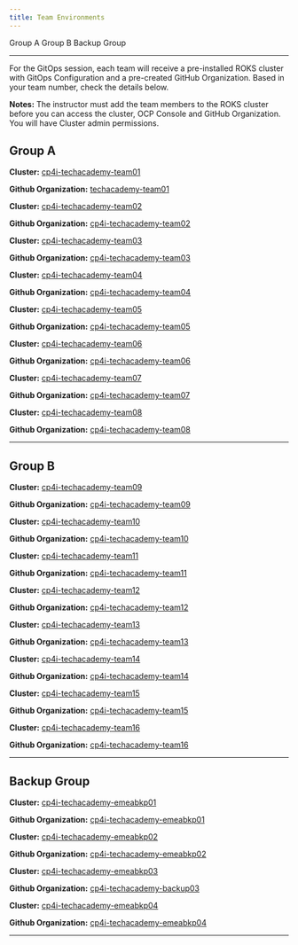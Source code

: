 ```yaml
---
title: Team Environments
---
```


<AnchorLinks>
  <AnchorLink>Group A</AnchorLink>
  <AnchorLink>Group B</AnchorLink>
  <AnchorLink>Backup Group</AnchorLink>
</AnchorLinks>

***

For the GitOps session, each team will receive a pre-installed ROKS cluster with GitOps Configuration and a pre-created GitHub Organization. Based in your team number, check the details below.

**Notes:**
The instructor must add the team members to the ROKS cluster before you can access the cluster, OCP Console and GitHub Organization. You will have Cluster admin permissions.

<Accordion>

## Group A

<AccordionItem title="Team 01">

**Cluster:** <a href="https://cloud.ibm.com/kubernetes/clusters/caos7url0to2mebg5rtg/overview?platformType=openshift&region=eu-gb&resourceGroup=ac356078cd4c4f9e8ff319a121f81230" target="_blank">cp4i-techacademy-team01</a>


**Github Organization:** <a href="https://github.com/techacademy-team01" target="_blank">techacademy-team01</a>


</AccordionItem>

<AccordionItem title="Team 02">

**Cluster:** <a href="https://cloud.ibm.com/kubernetes/clusters/cannnbql0vd4cm7njmsg/overview?platformType=openshift&region=eu-gb&resourceGroup=ac356078cd4c4f9e8ff319a121f81230" target="_blank">cp4i-techacademy-team02</a>


**Github Organization:** <a href="https://github.com/cp4i-techacademy-team02" target="_blank">cp4i-techacademy-team02</a>


</AccordionItem>

<AccordionItem title="Team 03">

**Cluster:** <a href="https://cloud.ibm.com/kubernetes/clusters/caovseul0kondcgphqhg/overview?platformType=openshift&region=eu-gb&resourceGroup=ac356078cd4c4f9e8ff319a121f81230" target="_blank">cp4i-techacademy-team03</a>


**Github Organization:** <a href="https://github.com/cp4i-techacademy-team03" target="_blank">cp4i-techacademy-team03</a>


</AccordionItem>

<AccordionItem title="Team 04">

**Cluster:** <a href="https://cloud.ibm.com/kubernetes/clusters/cannnhpl0fm5uskanr70/overview?platformType=openshift&region=eu-gb&resourceGroup=ac356078cd4c4f9e8ff319a121f81230" target="_blank">cp4i-techacademy-team04</a>


**Github Organization:** <a href="https://github.com/cp4i-techacademy-team04" target="_blank">cp4i-techacademy-team04</a>


</AccordionItem>

<AccordionItem title="Team 05">

**Cluster:** <a href="https://cloud.ibm.com/kubernetes/clusters/cannnkgl0c3pdk25bg80/overview?platformType=openshift&region=eu-gb&resourceGroup=ac356078cd4c4f9e8ff319a121f81230" target="_blank">cp4i-techacademy-team05</a>


**Github Organization:** <a href="https://github.com/cp4i-techacademy-team05" target="_blank">cp4i-techacademy-team05</a>


</AccordionItem>

<AccordionItem title="Team 06">

**Cluster:** <a href="https://cloud.ibm.com/kubernetes/clusters/cannnnjl0cujj4sanr7g/overview?platformType=openshift&region=eu-gb&resourceGroup=ac356078cd4c4f9e8ff319a121f81230" target="_blank">cp4i-techacademy-team06</a>


**Github Organization:** <a href="https://github.com/cp4i-techacademy-team06" target="_blank">cp4i-techacademy-team06</a>


</AccordionItem>

<AccordionItem title="Team 07">

**Cluster:** <a href="https://cloud.ibm.com/kubernetes/clusters/caofk08l087fv163b8og/overview?platformType=openshift&region=eu-gb&resourceGroup=ac356078cd4c4f9e8ff319a121f81230" target="_blank">cp4i-techacademy-team07</a>


**Github Organization:** <a href="https://github.com/cp4i-techacademy-team07" target="_blank">cp4i-techacademy-team07</a>


</AccordionItem>

<AccordionItem title="Team 08">

**Cluster:** <a href="https://cloud.ibm.com/kubernetes/clusters/caofk3dl0jh8sa5cmrv0/overview?platformType=openshift&region=eu-gb&resourceGroup=ac356078cd4c4f9e8ff319a121f81230" target="_blank">cp4i-techacademy-team08</a>


**Github Organization:** <a href="https://github.com/cp4i-techacademy-team08" target="_blank">cp4i-techacademy-team08</a>


</AccordionItem>

***

## Group B

<AccordionItem title="Team 09">

**Cluster:** <a href="https://cloud.ibm.com/kubernetes/clusters/canno0al0rvs8g6nphq0/overview?platformType=openshift&region=eu-gb&resourceGroup=ac356078cd4c4f9e8ff319a121f81230" target="_blank">cp4i-techacademy-team09</a>


**Github Organization:** <a href="https://github.com/cp4i-techacademy-team09" target="_blank">cp4i-techacademy-team09</a>


</AccordionItem>

<AccordionItem title="Team 10">

**Cluster:** <a href="https://cloud.ibm.com/kubernetes/clusters/canno3el0fshv4dmj400/overview?platformType=openshift&region=eu-gb&resourceGroup=ac356078cd4c4f9e8ff319a121f81230" target="_blank">cp4i-techacademy-team10</a>


**Github Organization:** <a href="https://github.com/cp4i-techacademy-team10" target="_blank">cp4i-techacademy-team10</a>


</AccordionItem>

<AccordionItem title="Team 11">

**Cluster:** <a href="https://cloud.ibm.com/kubernetes/clusters/canno5vl0f96glrbv5h0/overview?platformType=openshift&region=eu-gb&resourceGroup=ac356078cd4c4f9e8ff319a121f81230" target="_blank">cp4i-techacademy-team11</a>


**Github Organization:** <a href="https://github.com/cp4i-techacademy-team11" target="_blank">cp4i-techacademy-team11</a>


</AccordionItem>

<AccordionItem title="Team 12">

**Cluster:** <a href="https://cloud.ibm.com/kubernetes/clusters/caofk6nl01l6drtoshi0/overview?platformType=openshift&region=eu-gb&resourceGroup=ac356078cd4c4f9e8ff319a121f81230" target="_blank">cp4i-techacademy-team12</a>


**Github Organization:** <a href="https://github.com/cp4i-techacademy-team12" target="_blank">cp4i-techacademy-team12</a>


</AccordionItem>

<AccordionItem title="Team 13">

**Cluster:** <a href="https://cloud.ibm.com/kubernetes/clusters/cannobdl03poqqlmj40g/overview?platformType=openshift&region=eu-gb&resourceGroup=ac356078cd4c4f9e8ff319a121f81230" target="_blank">cp4i-techacademy-team13</a>


**Github Organization:** <a href="https://github.com/cp4i-techacademy-team13" target="_blank">cp4i-techacademy-team13</a>


</AccordionItem>

<AccordionItem title="Team 14">

**Cluster:** <a href="https://cloud.ibm.com/kubernetes/clusters/cannoe8l0ftbisps3go0/overview?platformType=openshift&region=eu-gb&resourceGroup=ac356078cd4c4f9e8ff319a121f81230" target="_blank">cp4i-techacademy-team14</a>


**Github Organization:** <a href="https://github.com/cp4i-techacademy-team14" target="_blank">cp4i-techacademy-team14</a>


</AccordionItem>

<AccordionItem title="Team 15">

**Cluster:** <a href="https://cloud.ibm.com/kubernetes/clusters/cannoh5l0v8v6ol6k1hg/overview?platformType=openshift&region=eu-gb&resourceGroup=ac356078cd4c4f9e8ff319a121f81230" target="_blank">cp4i-techacademy-team15</a>


**Github Organization:** <a href="https://github.com/cp4i-techacademy-team15" target="_blank">cp4i-techacademy-team15</a>


</AccordionItem>

<AccordionItem title="Team 16">

**Cluster:** <a href="https://cloud.ibm.com/kubernetes/clusters/cannok1l0vugr3tmj410/overview?platformType=openshift&region=eu-gb&resourceGroup=ac356078cd4c4f9e8ff319a121f81230" target="_blank">cp4i-techacademy-team16</a>


**Github Organization:** <a href="https://github.com/cp4i-techacademy-team16" target="_blank">cp4i-techacademy-team16</a>


</AccordionItem>

***

## Backup Group

<AccordionItem title="EMEA Backup 01">

**Cluster:** <a href="https://cloud.ibm.com/kubernetes/clusters/caot23kl0nu6tgba8rk0/overview?platformType=openshift&region=eu-gb&resourceGroup=ac356078cd4c4f9e8ff319a121f81230" target="_blank">cp4i-techacademy-emeabkp01</a>


**Github Organization:** <a href="https://github.com/cp4i-techacademy-emeabkp01" target="_blank">cp4i-techacademy-emeabkp01</a>


</AccordionItem>

<AccordionItem title="EMEA Backup 02">

**Cluster:** <a href="https://cloud.ibm.com/kubernetes/clusters/cap0q0ul0nhrt4m3b8vg/overview?platformType=openshift&region=eu-gb&resourceGroup=ac356078cd4c4f9e8ff319a121f81230" target="_blank">cp4i-techacademy-emeabkp02</a>


**Github Organization:** <a href="https://github.com/cp4i-techacademy-emeabkp02" target="_blank">cp4i-techacademy-emeabkp02</a>


</AccordionItem>

<AccordionItem title="EMEA Backup 03">

**Cluster:** <a href="https://cloud.ibm.com/kubernetes/clusters/caot2a4l0idtn9i2ud4g/overview?platformType=openshift&region=eu-gb&resourceGroup=ac356078cd4c4f9e8ff319a121f81230" target="_blank">cp4i-techacademy-emeabkp03</a>


**Github Organization:** <a href="https://github.com/cp4i-techacademy-emeabkp03" target="_blank">cp4i-techacademy-backup03</a>


</AccordionItem>

<AccordionItem title="EMEA Backup 04">

**Cluster:** <a href="https://cloud.ibm.com/kubernetes/clusters/caot2d8l07m66363b8u0/overview?platformType=openshift&region=eu-gb&resourceGroup=ac356078cd4c4f9e8ff319a121f81230" target="_blank">cp4i-techacademy-emeabkp04</a>


**Github Organization:** <a href="https://github.com/cp4i-techacademy-emeabkp04" target="_blank">cp4i-techacademy-emeabkp04</a>


</AccordionItem>


***

</Accordion>

